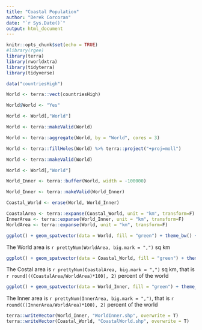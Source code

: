 ```yaml
---
title: "Coastal Population"
author: "Derek Corcoran"
date: "`r Sys.Date()`"
output: html_document
---
```


```r
knitr::opts_chunk$set(echo = TRUE)
#library(rgee)
library(terra)
library(rworldxtra)
library(tidyterra)
library(tidyverse)
```


```r
data("countriesHigh")
```


```r

World <- terra::vect(countriesHigh)

World$World <- "Yes"

World <- World[,"World"]

World <- terra::makeValid(World)

World <- terra::aggregate(World, by = "World", cores = 3)

World <- terra::fillHoles(World) %>% terra::project("+proj=moll")

World <- terra::makeValid(World)

World <- World[,"World"]

World_Inner <- terra::buffer(World, width = -100000)

World_Inner <- terra::makeValid(World_Inner)

Coastal_World <- erase(World, World_Inner)
```

```r
CoastalArea <- terra::expanse(Coastal_World, unit = "km", transform=F)
InnerArea <- terra::expanse(World_Inner, unit = "km", transform=F)
WorldArea <- terra::expanse(World, unit = "km", transform=F)
```



```r
ggplot() + geom_spatvector(data = World, fill = "green") + theme_bw() + ggtitle("World")
```

The World area is `r prettyNum(WorldArea, big.mark = ",")` sq km

```r
ggplot() + geom_spatvector(data = Coastal_World, fill = "green") + theme_bw() + ggtitle("Coastal")
```

The Costal area is `r prettyNum(CoastalArea, big.mark = ",")` sq km, that is  `r round(((CoastalArea/WorldArea)*100), 2)` percent of the world

```r
ggplot() + geom_spatvector(data = World_Inner, fill = "green") + theme_bw() + ggtitle("Inner")
```

The Inner area is `r prettyNum(InnerArea, big.mark = ",")`, that is  `r round(((InnerArea/WorldArea)*100), 2)` percent of the world

```r
terra::writeVector(World_Inner, "WorldInner.shp", overwrite = T)
terra::writeVector(Coastal_World, "CoastalWorld.shp", overwrite = T)
```

